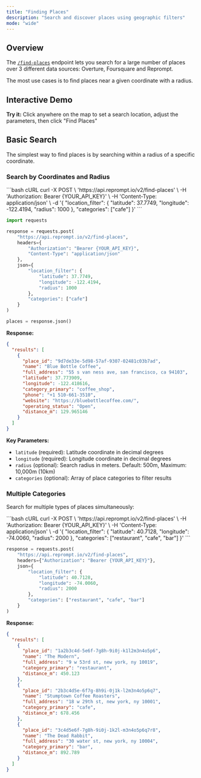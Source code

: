 ```yaml
---
title: "Finding Places"
description: "Search and discover places using geographic filters"
mode: "wide"
---
```



## Overview

The [`/find-places`](/api-reference/places/find-places) endpoint lets you search for a large number of places over 3 different data sources: Overture, Foursquare and Reprompt.

The most use cases is to find places near a given coordinate with a radius.

## Interactive Demo

**Try it:** Click anywhere on the map to set a search location, adjust the parameters, then click "Find Places"

<FindPlacesInteractive />

## Basic Search

The simplest way to find places is by searching within a radius of a specific coordinate.

### Search by Coordinates and Radius

<CodeGroup>
```bash cURL
curl -X POST \
  'https://api.reprompt.io/v2/find-places' \
  -H 'Authorization: Bearer {YOUR_API_KEY}' \
  -H 'Content-Type: application/json' \
  -d '{
    "location_filter": {
      "latitude": 37.7749,
      "longitude": -122.4194,
      "radius": 1000
    },
    "categories": ["cafe"]
  }'
```

```python Python
import requests

response = requests.post(
    "https://api.reprompt.io/v2/find-places",
    headers={
        "Authorization": "Bearer {YOUR_API_KEY}",
        "Content-Type": "application/json"
    },
    json={
        "location_filter": {
            "latitude": 37.7749,
            "longitude": -122.4194,
            "radius": 1000
        },
        "categories": ["cafe"]
    }
)

places = response.json()
```
</CodeGroup>

**Response:**

```json
{
  "results": [
    {
      "place_id": "9d7de33e-5d98-57af-9307-02481c03b7ad",
      "name": "Blue Bottle Coffee",
      "full_address": "55 s van ness ave, san francisco, ca 94103",
      "latitude": 37.773909,
      "longitude": -122.418616,
      "category_primary": "coffee_shop",
      "phone": "+1 510-661-3510",
      "website": "https://bluebottlecoffee.com/",
      "operating_status": "Open",
      "distance_m": 129.965146
    }
  ]
}
```

**Key Parameters:**
- `latitude` (required): Latitude coordinate in decimal degrees
- `longitude` (required): Longitude coordinate in decimal degrees
- `radius` (optional): Search radius in meters. Default: 500m, Maximum: 10,000m (10km)
- `categories` (optional): Array of place categories to filter results

### Multiple Categories

Search for multiple types of places simultaneously:

<CodeGroup>
```bash cURL
curl -X POST \
  'https://api.reprompt.io/v2/find-places' \
  -H 'Authorization: Bearer {YOUR_API_KEY}' \
  -H 'Content-Type: application/json' \
  -d '{
    "location_filter": {
      "latitude": 40.7128,
      "longitude": -74.0060,
      "radius": 2000
    },
    "categories": ["restaurant", "cafe", "bar"]
  }'
```

```python Python
response = requests.post(
    "https://api.reprompt.io/v2/find-places",
    headers={"Authorization": "Bearer {YOUR_API_KEY}"},
    json={
        "location_filter": {
            "latitude": 40.7128,
            "longitude": -74.0060,
            "radius": 2000
        },
        "categories": ["restaurant", "cafe", "bar"]
    }
)
```
</CodeGroup>

**Response:**

```json
{
  "results": [
    {
      "place_id": "1a2b3c4d-5e6f-7g8h-9i0j-k1l2m3n4o5p6",
      "name": "The Modern",
      "full_address": "9 w 53rd st, new york, ny 10019",
      "category_primary": "restaurant",
      "distance_m": 450.123
    },
    {
      "place_id": "2b3c4d5e-6f7g-8h9i-0j1k-l2m3n4o5p6q7",
      "name": "Stumptown Coffee Roasters",
      "full_address": "18 w 29th st, new york, ny 10001",
      "category_primary": "cafe",
      "distance_m": 678.456
    },
    {
      "place_id": "3c4d5e6f-7g8h-9i0j-1k2l-m3n4o5p6q7r8",
      "name": "The Dead Rabbit",
      "full_address": "30 water st, new york, ny 10004",
      "category_primary": "bar",
      "distance_m": 892.789
    }
  ]
}
```
